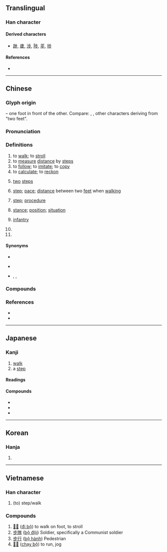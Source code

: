 {{also|歩}}
{{character info}}
==Translingual==
{{stroke order}}

===Han character===
{{Han char|rn=77|rad=止|as=03|sn=7|four=21209|canj=YLMH|ids=⿱止𣥂}}

====Derived characters====
* [[踄]], [[歲]], [[涉]], [[陟]], [[荹]], [[徏]]

====References====
* {{Han ref|kx=0574.150|dkj=16264|dj=0964.090|hdz=21438.060|uh=6B65|ud=27493|bh=A842|bd=43074}}

----

==Chinese==
{{zh-forms|alt=歨,𣥕,歩,𡵯,𣥗,𣥶,𩣝}}

===Glyph origin===
{{Han etym}}
{{Han compound|止|止|ls=ic|t1=foot|t2=foot}} – one foot in front of the other. Compare: {{zh-l|*夅}}, {{zh-l|*舛}}, other characters deriving from "two feet".

===Pronunciation===
{{zh-pron
|m=bù
|m-s=bu4
|c=bou6
|c-t=bu5
|g=pu5
|h=pfs=phu;gd=pu4
|j=bu3
|mb=bū
|md=buô
|mn=ml,jj,tw:pō͘
|mn-t=bou7
|w=3bu
|x=bu4/bu5
|mc=y
|oc=y
|cat=v,n,cls,pn
}}

===Definitions===
{{zh-hanzi}}

# to [[walk]]; to [[stroll]]
# to [[measure]] [[distance]] by [[step]]s
# to [[follow]]; to [[imitate]]; to [[copy]]
# to [[calculate]]; to [[reckon]]
# {{lb|zh|classical}} [[two]] [[step]]s
# [[step]]; [[pace]]; [[distance]] between two [[feet]] when [[walk]]ing
# {{lb|zh|figurative}} [[step]]; [[procedure]]
#: {{zh-x|求職 的 第一 步|the first '''step''' to finding a job}}
# [[stance]]; [[position]]; [[situation]]
# {{lb|zh|military}} [[infantry]]
# {{zh-classifier|[[step]]s}}
# {{surname|zh}}

====Synonyms====
* {{sense|to walk}}
{{zh-dial|走}}
{{zh-syn-saurus|行走}}
* {{sense|to follow}}
{{zh-syn-saurus|尾隨}}
* {{sense|step}} {{zh-l|步子}}, {{zh-l|腳步}}, {{q|archaic}} {{zh-l|跬}}

===Compounds===
{{zh-der|步槍|一步一踱|一步|三腳兩步|得步進步|原地踏步|同步傳輸|信步|弓箭步|健步|急步|一步一攧|四方步|停步|千古獨步|代步|信步而行|徒步當車|尺步繩趨|占地步|一步棋|慢步|徐步|五步成詩|健步如飛|寸步難移|五步蛇|安步當車|徒步|後步|太空漫步|加快腳步|弓步|學步|三步兩步|亦步亦趨|定步觀瞻|平步青雲|國步艱難|促步|停雲慢步|一步一鬼|一步步|千載獨步|七步成詩|同步|七步之才|寸步不離|奮身獨步|一步登天|安步|同步衛星|學步邯鄲|學步車|凌波微步|同步錄音|大步流星|天步|小步舞曲|大馬步掛|大踏步|寸步難行|一步一趨|七步奇才|單步|徒步旅行|地步|國步|先走一步|八步周行|寸步|初步|常步|借一步|卻步|勞步|力求進步|便步|三兩步|步趾|步線行針|獨步一時|昂首闊步|步廊|步砌|步斗踏罡|步幅|步子|步進馬達|推步|正步|步障|步武堂皇|步青雲|散步|步步|步罡|步光|步簷|步後塵|江東獨步|步履|拐步|步履如飛|步月|步測|木蘭步|步輿|步天|效顰學步|步哨|測步器|民權初步|碎步|步罡踏斗|步快|步虛聲|步輦|投步|殘步|破步撩衣|拖步|留退步|江東步兵|步蟾|步伐異常|推群獨步|步步高陞|窘步|穿楊百步|拔步|移步|步步蓮花|折腰步|款步|疾步|放步|步調|禁步|望而卻步|步人後塵|碎步兒|步行機|步飛煙傳|步月華|步話機|故步自封|矩步方行|矩步|玉步|斂步|百步|步兵炮|步兵學校|步步留心|萬步表|百步蛇|百步穿楊|步擊|步履維艱|狐步舞|留後步|步步生花|步步行兇|留步|撩衣破步|獨步當時|步卒|步爵|獨步天下|獨步|猛虎步|步隊|牛步化|步軍|溪步|步騎|捉腳步|步驟|步步驚魂|故步|改步改玉|潛步|漫步|步走|步踟躕|步法|方步|止步|禹步|方領矩步|曳步|步兵|步香塵|步頻|步頭|步雪履穿|步道|步輦兒|步軍統領|步趨|步談機|步行|步程計|步碾兒|步武|步步為營|步月登雲|步搖|步打|步大汗|步嚲|步兵校尉|步伐|步步高|潘妃步|步弓|搶步|拔步床|步步金蓮|步韻|高步通衢|謝步|鷹視狼步|飛步|邁步|躧步|鶴步|蹞步|舞步|腳高步低|邁步猛進|趨步|進一步|那步|自動步槍|躩步|長足進步|雍容雅步|輪鎗拽步|逐步|腳步錢|納步|闊步|金步搖|金蓮步|累足成步|舉步生風|虎步|餘步|讓步|閒步|鵝行鴨步|虎步龍行|蝸步龜移|踱方步|邯鄲學步|繩趨尺步|緩步代車|龍驤虎步|龍行虎步|行步如飛|齊步|舉步維艱|起步|第一步|鴨步鵝行|翔步|高談雅步|退一步想|高視闊步|緩步細搖|高步雲衢|馬步|行針步線|舉步|雅步|竿頭一步|行步如風|臺步|雲步|邁方步|緩一步|緩步|陔步|高談闊步|闊步高談|箭步|膝行肘步|踏步|縱步|踱步|蓮步|覷步|逸步|進步神速|進步|這步田地|退身步兒|退步|退一步|跬步千里|踏步床|跬步不離|跨步|跑步|跋步床|走步|趲步|襲步|讓一步|規行矩步|腳步|規言矩步|跬步|蝸步難移|舉步如飛|緩步徐行|自然步道|音步|撇步|偷食步:thau-chia̍h-pō͘;Min Nan|架步}}

===References===
* {{R:yue:Hanzi|步}}
* {{R:twedu|A02069}}

{{zh-cat|Elementary}}

----

==Japanese==
{{ja-kanji forms|歩|步}}

===Kanji===
{{ja-kanji|grade=|rs=止03|shin=歩}}

# [[walk]]
# a [[step]]

====Readings====
{{ja-readings
|goon=ぶ
|kanon=ほ
|kanyoon=ふ
|kun=ある-く, あゆ-む, あゆ-み
}}

====Compounds====
* {{ja-r|步%廊|ほ%ろう|[[corridor]]; [[platform]]}}
* {{ja-r|步行|ほこう|[[travel]] by foot}}
* {{ja-r|散步|さんぽ|a [[walk]], to go walking, scatter-steps}}


----

==Korean==

===Hanja===
{{ko-hanja|걸음|보}}

# {{hanja form of|보|[[step]]}}

----

==Vietnamese==

===Han character===
{{vi-readings|reading=bộ, bụa, buạ|rs=止03}}

# (to) step/walk

===Compounds===
#[[𠫾步]] ([[đi bộ]]) to walk on foot, to stroll
#[[步隊]] ([[bộ đội]]) Soldier, specifically a Communist soldier
#[[步行]] ([[bộ hành]]) Pedestrian
#[[𧼋步]] ([[chạy bộ]]) to run, jog